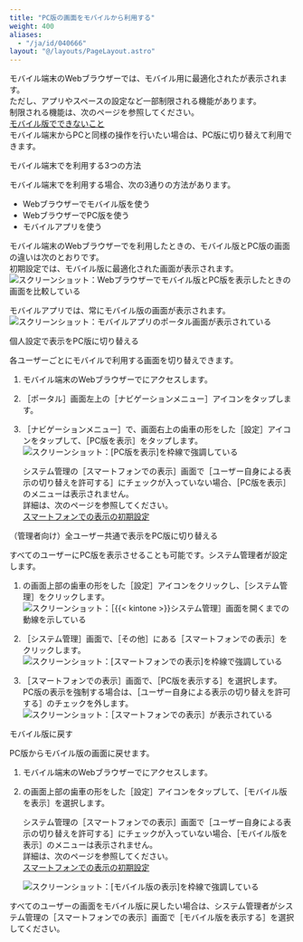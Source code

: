 ```yaml
---
title: "PC版の画面をモバイルから利用する"
weight: 400
aliases:
  - "/ja/id/040666"
layout: "@/layouts/PageLayout.astro"
---
```




モバイル端末のWebブラウザーでは、モバイル用に最適化された<Kintone />が表示されます。  
ただし、アプリやスペースの設定など一部制限される機能があります。  
制限される機能は、次のページを参照してください。  
[モバイル版でできないこと](/k/ja/id/040668.html#mobile_access_smartphone_30)  
モバイル端末からPCと同様の操作を行いたい場合は、PC版に切り替えて利用できます。

<Heading id="mobile_access_view_10">モバイル端末で<Kintone />を利用する3つの方法</Heading>

モバイル端末で<Kintone />を利用する場合、次の3通りの方法があります。

* Webブラウザーでモバイル版を使う
* WebブラウザーでPC版を使う
* モバイルアプリを使う

モバイル端末のWebブラウザーで<Kintone />を利用したときの、モバイル版とPC版の画面の違いは次のとおりです。  
初期設定では、モバイル版に最適化された画面が表示されます。  
<Img src="/k/kintone/img-ja/mobile_view05.png" alt="スクリーンショット：Webブラウザーでモバイル版とPC版を表示したときの画面を比較している" />

モバイルアプリでは、常にモバイル版の画面が表示されます。  
<Img src="/k/kintone/img-ja/mobile_view06.png" alt="スクリーンショット：モバイルアプリのポータル画面が表示されている" />

<Heading id="mobile_access_mobile_view_20">個人設定で表示をPC版に切り替える</Heading>

各ユーザーごとにモバイルで利用する画面を切り替えできます。

1. モバイル端末のWebブラウザーで<Kintone />にアクセスします。

1. <Wovn>［ポータル］</Wovn>画面左上の<Wovn>［ナビゲーションメニュー］</Wovn>アイコンをタップします。

1. <Wovn>［ナビゲーションメニュー］</Wovn>で、画面右上の歯車の形をした<Wovn>［設定］</Wovn>アイコンをタップして、<Wovn>［PC版を表示］</Wovn>をタップします。<Wovn></Wovn>  
   <Img src="/k/kintone/img-ja/mobile_view03.png" alt="スクリーンショット：[PC版を表示]を枠線で強調している" />

   <Note>

   <Kintone />システム管理の<Wovn>［スマートフォンでの表示］</Wovn>画面で<Wovn>［ユーザー自身による表示の切り替えを許可する］</Wovn>にチェックが入っていない場合、<Wovn>［PC版を表示］</Wovn>のメニューは表示されません。  
   詳細は、次のページを参照してください。  
   [スマートフォンでの表示の初期設定](/k/ja/id/04048.html)

   </Note>

<Heading id="mobile_access_mobile_view_30">（管理者向け）全ユーザー共通で表示をPC版に切り替える</Heading>

すべてのユーザーにPC版を表示させることも可能です。システム管理者が設定します。

1. <Kintone />の画面上部の歯車の形をした<Wovn>［設定］</Wovn>アイコンをクリックし、<Wovn>［<Kintone />システム管理］</Wovn>をクリックします。<Wovn></Wovn>  
   <Img src="/k/kintone/img-ja/mobile_view07.png" alt="スクリーンショット：［{{&lt; kintone &gt;}}システム管理］画面を開くまでの動線を示している" />

1. <Wovn>［<Kintone />システム管理］</Wovn>画面で、<Wovn>［その他］</Wovn>にある<Wovn>［スマートフォンでの表示］</Wovn>をクリックします。  
   <Img src="/k/kintone/img-ja/mobile_view08.png" alt="スクリーンショット：[スマートフォンでの表示]を枠線で強調している" />

1. <Wovn>［スマートフォンでの表示］</Wovn>画面で、<Wovn>［PC版を表示する］</Wovn>を選択します。  
  PC版の表示を強制する場合は、<Wovn>［ユーザー自身による表示の切り替えを許可する］</Wovn>のチェックを外します。  
   <Img src="/k/kintone/img-ja/mobile_view09.png" alt="スクリーンショット：［スマートフォンでの表示］が表示されている" />

<Heading id="mobile_access_mobile_view_40">モバイル版に戻す</Heading>

PC版からモバイル版の画面に戻せます。

1. モバイル端末のWebブラウザーで<Kintone />にアクセスします。

1. <Kintone />の画面上部の歯車の形をした<Wovn>［設定］</Wovn>アイコンをタップして、<Wovn>［モバイル版を表示］</Wovn>を選択します。<Wovn></Wovn>  
   <Note>

   <Kintone />システム管理の<Wovn>［スマートフォンでの表示］</Wovn>画面で<Wovn>［ユーザー自身による表示の切り替えを許可する］</Wovn>にチェックが入っていない場合、<Wovn>［モバイル版を表示］</Wovn>のメニューは表示されません。  
   詳細は、次のページを参照してください。  
   [スマートフォンでの表示の初期設定](/k/ja/id/04048.html)
   </Note>

   <Img src="/k/kintone/img-ja/mobile_view01.png" alt="スクリーンショット：[モバイル版の表示]を枠線で強調している" />

すべてのユーザーの画面をモバイル版に戻したい場合は、システム管理者が<Kintone />システム管理の<Wovn>［スマートフォンでの表示］</Wovn>画面で<Wovn>［モバイル版を表示する］</Wovn>を選択してください。
